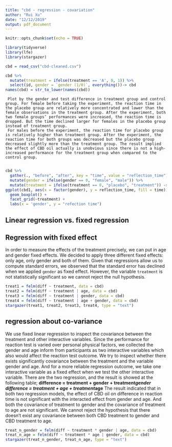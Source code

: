 ```yaml
---
title: "cbd - regression - covariation"
author: "Rui Xu"
date: "12/12/2019"
output: pdf_document
---
```


```r
knitr::opts_chunk$set(echo = TRUE)
```

```r
library(tidyverse)
library(lfe)
library(stargazer)

cbd = read_csv("cbd-cleaned.csv")
```

```r
cbd %>%
  mutate(treatment = ifelse(treatment == 'A', 0, 1)) %>%
  select(id, gender = `gender (1/0)`, everything())-> cbd
names(cbd) = str_to_lower(names(cbd))
```

     Plot by the gender and test difference in treatment group and control group. For female before taking the experiment, the reaction time in the placebo group are relatively more concentrated and lower than the female observations in the treatment group. After the experiment, both two female groups’ performances were increased, the reaction time is dropped. But the time declined larger for females in the placebo group instead of treatment group. 
     For males before the experiment, the reaction time for placebo group is relatively higher than treatment group. After the experiment, the reaction time for both groups was decreased but the placebo group decreased slightly more than the treatment group. The result implied the effect of CBD oil actually is unobvious since there is not a high-increased performance for the treatment group when compared to the control group.   
     
```r
cbd %>% 
  gather(., "before", "after", key = "time", value = "reflection_time") %>%
  mutate(gender = ifelse(gender == 0, "female", "male")) %>%
  mutate(treatment = ifelse(treatment == 0, "placebo", "treatment")) -> cbd1
ggplot(cbd1, aes(x = factor(gender), y = reflection_time, fill = time)) +
  geom_boxplot() + 
  facet_grid(~treatment) +
  labs(x = 'gender', y = "refection time")
```

## Linear regression vs. fixed regression 

## Regression with fixed effect

In order to measure the effects of the treatment precisely, we can put in age and gender fixed effects. We decided to apply three different fixed effects: only age, only gender and both of them. Given that regressions allow us to compute standard errors, we observed that the standard error has declined when we applied `gender` as fixed effect. However, the variable `treatment` is not statistically significant so we cannot reject the null hypothesis.

```r
treat1 = felm(diff ~ treatment, data = cbd)
treat2 = felm(diff ~ treatment | age, data = cbd)
treat3 = felm(diff ~ treatment | gender, data = cbd)
treat4 = felm(diff ~ treatment | age + gender, data = cbd)
stargazer(treat1, treat2, treat3, treat4, type = "text")
```

    
## regression about co-variance

We use fixed linear regression to inspect the covariance between the treatment and other interactive variables. Since the performance for reaction test is varied over personal physical factors, we collected the gender and age inform from participants as two interactive variables which also would affect the reaction test outcome.  We try to inspect whether there exists significantly covariance between the treatment and the variable gender and age. And for a more reliable regression outcome, we take one interactive variable as a fixed effect when we test the other interactive variable. 
There are the two regression, and the result is showed at the following table;
            **difference = treatment + gender + treatment*gender**
            **difference = treatment + age + treatment*age**
The result indicated that in both two regression models, the effect of CBD oil on difference in reaction time is not significant with the interacted effect from gender and age. And both the covariance of treatment to gender and the covariance of treatment to age are not significant. We cannot reject the hypothesis that there doesn’t exist any covariance between both CBD treatment to gender and CBD treatment to age.  

```r
treat_n_gender = felm(diff ~ treatment * gender | age, data = cbd)
treat_n_age = felm(diff ~ treatment * age | gender, data = cbd)
stargazer(treat_n_gender, treat_n_age, type = "text")
```


  
  
  
  

